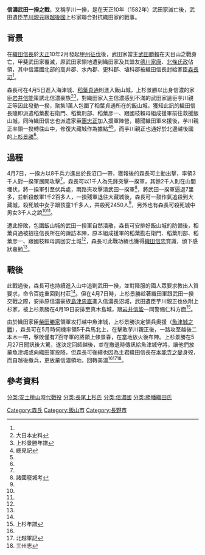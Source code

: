 {{Infobox Military Conflict
|conflict=信濃武田一揆之戰
|date=[[天正_(日本)|天正]]10年（1582年）4月
|place=[[信濃國|信濃國]]
|result=織田軍勝利
|combatant1=織田軍[[Image:Oda_emblem.svg|15px]]
|combatant2=武田遺臣、上杉軍
|commander1=[[森長可|森長可]]<br>
|commander2=[[芋川親正|芋川親正]]
|strength1=3千<ref name="#1">續本朝通鑑 二百十</ref>
|strength2=8千<ref name="#2">信長公記 卷十五</ref>
|casualties1=不明
|casualties2=2450人被殺<ref name="#2"/>、3千人<ref name="#1"/>
}}

'''信濃武田一揆之戰'''，又稱芋川一揆，是在天正10年（1582年）武田家滅亡後，武田遺臣[[芋川親元|芋川親元]]跟[[越後國|越後國]]上杉家聯合對抗織田家的戰事。
==背景==
在[[織田信長|織田信長]]於[[天正_(日本)|天正]]10年2月發起[[甲州征伐|甲州征伐]]後，武田家當主[[武田勝賴|武田勝賴]]在天目山之戰身亡，甲斐武田家覆滅，原武田家領地遭到織田家及其盟友[[德川家康|德川家康]]、[[北條氏政|北條氏政]]佔領，其中信濃國北部的高井郡、水內郡、更科郡、埴科郡被織田信長封給家臣[[森長可|森長可]]<ref name="#2"/>。

森長可在4月5日進入海津城、[[稻葉貞通|稻葉貞通]]則進入飯山城，上杉景勝以出身信濃的家臣[[岩井信能|岩井信能]]策誘北信濃豪族<ref>大日本史料</ref><ref>上杉景勝年譜</ref>，對織田家入主信濃感到不滿的武田家遺臣芋川親正等因此發動一揆，聚集1萬人包圍了稻葉貞通所在的飯山城，獲知此訊的織田信長隨即派遣稻葉勘右衛門、稻葉刑部、稻葉彦一、跟國枝賴母組成援軍前往救援飯山城，同時織田信忠也派遣家臣[[團忠正|團忠正]]加入援軍陣營，聽聞織田軍來援後，芋川親正率領一揆轉往山中，修復大藏城作為據點<ref name="#3">總見記</ref><ref name="#2"/>，而芋川親正也通好於北邊越後國的[[上杉景勝|上杉景勝]]<ref name="#1"/>。
==過程==
4月7日，一揆方以8千兵力進出於長沼口一帶，獲報後的森長可主動出撃，率領3千人對一揆軍展開攻擊<ref name="#1"/>，森長可以1千人為先鋒突擊一揆軍，其餘2千人則在山間埋伏，將一揆軍引至伏兵處，兩路夾攻擊潰武田一揆軍<ref>諸國廢城考</ref>，將武田一揆軍逼退7里多，並斬殺敵軍1千2百多人，一揆殘軍退往大藏城後，森長可一鼓作氣追殺到大藏城，殺死城中女子跟孩童1千多人，共殺死2450人<ref name="#2"/>，另外也有森長可殺死城中男女3千人之說<ref name="#1"/><ref name="#3"/>。

遭此慘敗，包圍飯山城的武田一揆軍自然潰散，森長可安排好飯山城的防備後，稻葉貞通被招往信長所在的諏訪本陣，原本組成援軍的稻葉勘右衛門、稻葉刑部、稻葉彦一、跟國枝賴母調回安土城<ref name="#2"/>，森長可此戰功績也獲得[[織田信忠|織田信忠]]賞識，頒下感狀嘉勉<ref name="#3"/>。

==戰後==
此戰過後，森長可也持續進入山中追剿武田一揆，並對降服的國人眾要求教出人質要求，命令百姓重回到村莊<ref name="#2"/>。但在4月7日時，上杉景勝趁著織田軍跟武田一揆交戰之際，安排原信濃豪族[[島津忠直|島津忠直]]進入信濃長沼城，武田遺臣芋川親正也依附上杉家，被上杉景勝在4月19日安排至真木島城，跟[[岩井信能|岩井信能]]一同警備仁科方面<ref>上杉年譜</ref>。

由於織田家臣[[柴田勝家|柴田勝家]]領軍攻打越中魚津城，上杉景勝決定領兵奧援（[[魚津城之戰|魚津城之戰]]），森長可在5月時伺機率領5千兵馬北上，在擊敗芋川親正後，一路攻至越後二本木一帶，擊敗僅有7百守軍的將領上條景春，在當地放火後布陣。上杉景勝在5月27日聞訊後大驚，遂決定回師越後，並在撤退時傳訊給魚津城守將，讓他們放棄魚津城或向織田軍投降，但森長可後續也因為主君織田信長在[[本能寺之變|本能寺之變]]身歿，而自越後撤兵，更放棄信濃領地，回轉美濃<ref name="#3"/><ref>北越軍記</ref><ref>三州志</ref>。
==參考資料==
{{reflist}}
[[分类:安土桃山時代戰役|分类:安土桃山時代戰役]]
[[分类:長尾上杉氏|分类:長尾上杉氏]]
[[分类:信濃國|分类:信濃國]]
[[分类:勝幡織田氏|分类:勝幡織田氏]]
[[Category:森氏|Category:森氏]]
[[Category:飯山市|Category:飯山市]]
[[Category:長野市|Category:長野市]]